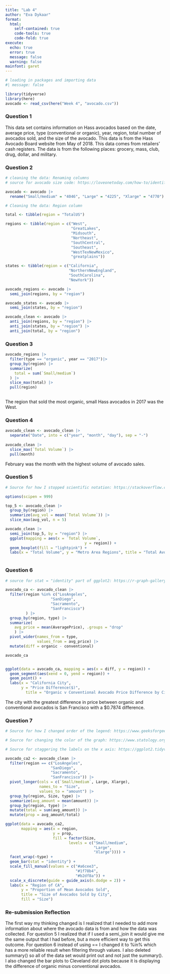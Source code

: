 ---
title: "Lab 4"
author: "Eva Dykaar"
format: 
  html:
    self-contained: true
    code-tools: true
    code-fold: true
execute:
  echo: true
  error: true
  message: false
  warning: false
mainfont: garet
---

```{r}
# loading in packages and importing data
#| message: false

library(tidyverse)
library(here)
avocado <- read_csv(here("Week 4", "avocado.csv"))
```

### Question 1
This data set contains information on Hass avocados based on the date, average price, type (conventional or organic), year, region, total number of avocados sold, and the size of the avocado. This data is from the Hass Avocado Board website from May of 2018. This data comes from retailers' cash registers. The data is from the following places: grocery, mass, club, drug, dollar, and military. 

### Question 2
```{r}
# cleaning the data: Renaming columns
# source for avocado size code: https://loveonetoday.com/how-to/identify-hass-avocados/

avocado <- avocado |>
  rename("Small/medium" = "4046", "Large" = "4225", "Xlarge" = "4770")

```

```{r}
# Cleaning the data: Region column

total <- tibble(region = "TotalUS")

regions <- tibble(region = c("West", 
                             "GreatLakes", 
                             "Midsouth",
                             "Northeast",
                             "SouthCentral",
                             "Southeast",
                             "WestTexNewMexico",
                             "greatplains"))

states <- tibble(region = c("California", 
                            "NorthernNewEngland",
                            "SouthCarolina",
                            "NewYork"))

avocado_regions <- avocado |>
  semi_join(regions, by = "region")

avocado_states <- avocado |>
  semi_join(states, by = "region")

avocado_clean <- avocado |>
  anti_join(regions, by = "region") |>
  anti_join(states, by = "region") |>
  anti_join(total, by = "region")

```

### Question 3
```{r}

avocado_regions |>
  filter(type == "organic", year == "2017")|>
  group_by(region) |>
  summarize(
    total = sum(`Small/medium`)
  ) |>
  slice_max(total) |>
  pull(region)
  
```
The region that sold the most organic, small Hass avocados in 2017 was the West.

### Question 4
```{r}

avocado_clean <- avocado_clean |>
  separate("Date", into = c("year", "month", "day"), sep = "-")
  
avocado_clean |>  
  slice_max(`Total Volume`) |>
  pull(month)

```
February was the month with the highest volume of avocado sales.


### Question 5
```{r}
# Source for how I stopped scientific notation: https://stackoverflow.com/questions/25946047/how-to-prevent-scientific-notation-in-r

options(scipen = 999)

top_5 <- avocado_clean |>
  group_by(region) |>
  summarize(avg_vol = mean(`Total Volume`)) |>
  slice_max(avg_vol, n = 5)

avocado_clean |>
  semi_join(top_5, by = "region") |>
  ggplot(mapping = aes(x = `Total Volume`,
                                   y = region)) +
  geom_boxplot(fill = "lightpink") +
  labs(x = "Total Volume", y = "Metro Area Regions", title = "Total Avocado Volume by Region")
  

```

### Question 6
```{r}
# source for stat = "identity" part of ggplot2: https://r-graph-gallery.com/218-basic-barplots-with-ggplot2.html

avocado_ca <- avocado_clean |>
  filter(region %in% c("LosAngeles",
                    "SanDiego",
                    "Sacramento",
                    "SanFrancisco")
         ) |>
  group_by(region, type) |>
  summarize(
    avg_price = mean(AveragePrice), .groups = "drop"
    ) |>
  pivot_wider(names_from = type, 
              values_from = avg_price) |>
  mutate(diff = organic - conventional)

avocado_ca


ggplot(data = avocado_ca, mapping = aes(x = diff, y = region)) +
  geom_segment(aes(xend = 0, yend = region)) +
  geom_point() +
  labs(x = "California City", 
       y = "Price Difference($)",
         title = "Organic v Conventional Avocado Price Difference by City")

```
The city with the greatest difference in price between organic and conventional avocados is San Francisco with a $0.7874 difference.

### Question 7
```{r}
# Source for how I changed order of the legend: https://www.geeksforgeeks.org/change-display-order-of-ggplot2-plot-legend-in-r/

# Source for changing the color of the graph: https://www.statology.org/ggplot-change-color-of-stacked-bars/#:~:text=You%20can%20use%20the%20following,pink'%2C%20...))

# Source for staggering the labels on the x axis: https://ggplot2.tidyverse.org/reference/guide_axis.html

avocado_ca2 <- avocado_clean |>
  filter(region == c("LosAngeles",
                    "SanDiego",
                    "Sacramento",
                    "SanFrancisco")) |>
  pivot_longer(cols = c(`Small/medium`, Large, Xlarge),
               names_to = "Size",
               values_to = "amount") |>
  group_by(region, Size, type) |>
  summarize(avg_amount = mean(amount)) |>
  group_by(region, type) |>
  mutate(total = sum(avg_amount)) |>
  mutate(prop = avg_amount/total)

ggplot(data = avocado_ca2,
       mapping = aes(x = region,
                     y = prop, 
                     fill = factor(Size,
                            levels = c("Small/medium",
                                       "Large",
                                       "Xlarge")))) +
  facet_wrap(~type) +
  geom_bar(stat = "identity") +
  scale_fill_manual(values = c("#a6cee3",
                               "#1f78b4", 
                               "#b2df8a")) +
  scale_x_discrete(guide = guide_axis(n.dodge = 2)) +
  labs(x = "Region of CA",
       y = "Proportion of Mean Avocados Sold", 
       title = "Size of Avocados Sold by City",
       fill = "Size")

```

### Re-submission Reflection

The first way my thinking changed is I realized that I needed to add more information about where the avocado data is from and how the data was collected. For question 5 I realized that if I used a semi_join it would give me the same output that I had before, but a more efficient way to get this outcome. For question 6 instead of using == I changed it to %in% which has a more reliable result when filtering through values. I also deleted summary() so all of the data set would print out and not just the summary(). I also changed the bar plots to Cleveland dot plots because it is displaying the difference of organic minus conventional avocados.

